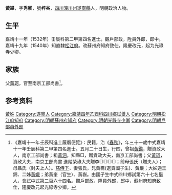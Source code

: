 {{明清人物信息框
| 姓名 = 黃崋
| 原名 =
| 圖片名稱= 
| 圖片大小 =
| 圖片說明 = 
| 最高職務 =
| 國家 = 大明 
| 爵位 =
| 籍貫 = [[四川|四川]][[潼川州|潼川州]][[遂寧縣|遂寧縣]]
| 族裔 = 
| 旗籍 = 
| 字號 = 
| 諡號 =
| 出生日期 = 五月二十日
| 出生地點 =
| 逝世日期 = 卒年不詳
| 逝世地點 =
| 墓葬 =
| 配偶 = 張氏
| 親屬 = 父 [[黃珂|黃珂]]
| 出身 =
* 嘉靖十一年壬辰科進士出身
| 經歷 =
| 著作 =  
}}
'''黃崋'''{{BD|1502年||？||}}，字'''秀卿'''，號'''梓谷'''，[[四川|四川]][[潼川州|潼川州]][[遂寧縣|遂寧縣]]人，明朝政治人物。

==生平==
嘉靖十一年（1532年）壬辰科第二甲第四名進士。觀戶部政，陞員外郎，郎中。嘉靖十九年（1540年）知直隸[[松江府|松江府]]。改蘇州府知府致仕，隆慶改元，起为光祿寺少卿。

==家族==
父[[黃珂|黃珂]]，官至南京工部尚書<ref>《嘉靖十一年壬辰科進士履曆便覽》：民籍，治《[[春秋|春秋]]》，年三十一歲中式嘉靖十一年壬辰科第二甲第四名進士。五月二十日生，行四，曾祖[[黃鑑|黃鑑]]，贈資政大人，南京工部尚書；祖[[黃泗|黃泗]]，知縣□，贈資政大夫，南京工部尚書；父[[黃珂|黃珂]]，資政大夫，南京工部尚書 進階榮祿大夫贈李□□□□；前母張氏（贈夫人）；母聶氏（封夫上人）。[[慈侍下|慈侍下]]，妻張氏，兄黃㠐(選貢國子生)、黃巖；大姊適王錦、二姊[[黃娥|黃娥]]；弟黃峯（官生）、黃嶽。由國子生中式四川鄉試第六十七名[[舉人|舉人]]，[[會試|會試]]中式第二百六十四名。觀戶部政，陞員外郎，郎中，蘇州府知府致仕，隆慶改元起光祿寺少卿。</ref>。

== 参考资料 ==
{{reflist}}

{{start box}}
{{s-off}}
{{succession box|[[朱潤_(嘉靖丙戌進士)|朱潤]]|[[何繼之|何繼之]]|[[松江府|松江府]][[知府|知府]]|1540年－1541年}}
{{end box}}

{{嘉靖十一年壬辰科殿试金榜}}
{{Authority control}}
{{DEFAULTSORT:Huang黄}}
[[Category:黃姓|黃姓]]
[[Category:遂寧人|Category:遂寧人]]
[[Category:嘉靖四年乙酉科四川鄉試舉人|Category:嘉靖四年乙酉科四川鄉試舉人]]
[[Category:明朝松江府知府|Category:明朝松江府知府]]
[[Category:明朝蘇州府知府|Category:明朝蘇州府知府]]
[[Category:明朝光祿寺少卿|Category:明朝光祿寺少卿]]
[[Category:明朝戶部員外郎|Category:明朝戶部員外郎]]